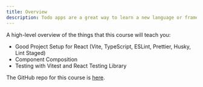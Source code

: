 ```yaml
---
title: Overview
description: Todo apps are a great way to learn a new language or framework. We teach this course with more than React.
---
```


A high-level overview of the things that this course will teach you:

- Good Project Setup for React (Vite, TypeScript, ESLint, Prettier, Husky, Lint Staged)
- Component Composition
- Testing with Vitest and React Testing Library

The GitHub repo for this course is [here](https://github.com/Frontend-Hire/todo-app-react-tdd-typescript).
